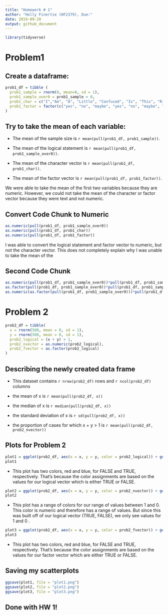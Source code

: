 ```yaml
---
title: "Homework # 1"
author: "Holly Finertie (HF2379), Due:"
date: 2019-09-20
output: github_document
---
```


```r
library(tidyverse)
```

# Problem1

## Create a dataframe:

```r
prob1_df = tibble (
  prob1_sample = rnorm(8, mean=0, sd = 1),
  prob1_sample_over0 = prob1_sample > 0,
  prob1_char = c("I","Am", "A", "Little", "Confused", "Is", "This", "Right"),
  prob1_factor = factor(c("yes", "no", "maybe", "yes", "no", "maybe", "yes", "no"))
)
```

## Try to take the mean of each variable:

* The mean of the sample size is `r mean(pull(prob1_df, prob1_sample))`.

* The mean of the logical statement is `r mean(pull(prob1_df, prob1_sample_over0))`.

* The mean of the character vector is `r mean(pull(prob1_df, prob1_char))`.

* The mean of the factor vector is `r mean(pull(prob1_df, prob1_factor))`.

We were able to take the mean of the first two variables because they are numeric. However, we could not take the mean of the character or factor vector because they were text and not numeric. 

## Convert Code Chunk to Numeric


```r
as.numeric(pull(prob1_df, prob1_sample_over0))
as.numeric(pull(prob1_df, prob1_char))
as.numeric(pull(prob1_df, prob1_factor))
```

I was able to convert the logical statement and factor vector to numeric, but not the character vector. This does not completely explain why I was unable to take the mean of the

## Second Code Chunk

```r
as.numeric(pull(prob1_df, prob1_sample_over0))*pull(prob1_df, prob1_sample)
as.factor(pull(prob1_df, prob1_sample_over0))*pull(prob1_df, prob1_sample)
as.numeric(as.factor(pull(prob1_df, prob1_sample_over0)))*pull(prob1_df, prob1_sample)
```

# Problem 2

```r
prob2_df = tibble(
  x = rnorm(500, mean = 0, sd = 1),
  y = rnorm(500, mean = 0, sd = 1),
  prob2_logical = (x + y) > 1,
  prob2_nvector = as.numeric(prob2_logical),
  prob2_fvector = as.factor(prob2_logical)
)
```

## Describing the newly created data frame

* This dataset contains `r nrow(prob2_df)` rows and `r ncol(prob2_df)` columns

* the mean of x is `r mean(pull(prob2_df, x))` 

* the median of x is `r median(pull(prob2_df, x))`

* the standard deviation of x is `r sd(pull(prob2_df, x))`

* the proportion of cases for which x + y > 1 is `r mean(pull(prob2_df, prob2_nvector))`

## Plots for Problem 2

```r
plot1 = ggplot(prob2_df, aes(x = x, y = y, color = prob2_logical)) + geom_point()
plot1
```
* This plot has two colors, red and blue, for FALSE and TRUE, respectively. That's because the color assignments are based on the values for our logical vector which is either TRUE or FALSE.

```r
plot2 = ggplot(prob2_df, aes(x = x, y = y, color = prob2_nvector)) + geom_point()
plot2
```

* This plot has a range of colors for our range of values between 1 and 0. This color is numeric and therefore has a range of values. But since this was built off of our logical vector (TRUE, FALSE), we only see values for 1 and 0 .

```r
plot3 = ggplot(prob2_df, aes(x = x, y = y, color = prob2_fvector)) + geom_point()
plot3
```

* This plot has two colors, red and blue, for FALSE and TRUE, respectively. That's because the color assignments are based on the values for our factor vector which are either TRUE or FALSE.

## Saving my scatterplots

```r
ggsave(plot1, file = "plot1.png")
ggsave(plot2, file = "plot2.png")
ggsave(plot3, file = "plot3.png")
```

## Done with HW 1! 


